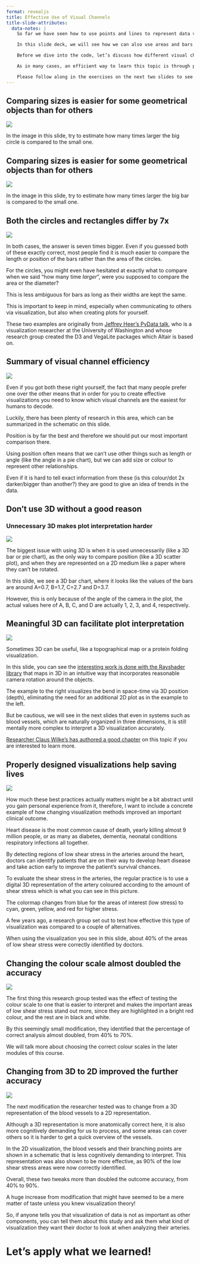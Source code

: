 ```yaml
---
format: revealjs
title: Effective Use of Visual Channels
title-slide-attributes:
  data-notes: |
    So far we have seen how to use points and lines to represent data visually.

    In this slide deck, we will see how we can also use areas and bars for this purpose.

    Before we dive into the code, let’s discuss how different visual channels, such as position, area, etc, can impact how easy it is for us to accurately interpret the plotted data.

    As in many cases, an efficient way to learn this topic is through personal experience.

    Please follow along in the exercises on the next two slides to see which visual channels you find the most effective.
---
```


## Comparing sizes is easier for some geometrical objects than for others

![](../../../static/module2/circle-comparison.png){fig-alt="Circle Comparison"}

::: {.notes}
In the image in this slide, try to estimate how many times larger the big circle is compared to the small one.
:::

## Comparing sizes is easier for some geometrical objects than for others

![](../../../static/module2/bar-comparison.png){fig-alt="Bar Comparison"}

::: {.notes}
In the image in this slide, try to estimate how many times larger the big bar is compared to the small one.
:::

## Both the circles and rectangles differ by 7x

![](../../../static/module2/7x.png){fig-alt="7x Image"}

::: {.notes}
In both cases, the answer is seven times bigger.
Even if you guessed both of these exactly correct,
most people find it is much easier to compare the length or position of the bars
rather than the area of the circles.

For the circles,
you might even have hesitated at exactly what to compare
when we said "how many time *larger*",
were you supposed to compare the area or the diameter?

This is less ambiguous for bars as long as their widths are kept the same.

This is important to keep in mind,
especially when communicating to others via visualization,
but also when creating plots for yourself.

These two examples are originally from [Jeffrey Heer's PyData talk](https://www.youtube.com/watch?v=hsfWtPH2kDg),
who is a visualization researcher at the University of Washington
and whose research group created the D3 and VegaLite packages
which Altair is based on.
:::

## Summary of visual channel efficiency

![](../../../static/module2/visual-channels-rank.png){fig-alt="Visual Channels Rank"}

::: {.notes}
Even if you got both these right yourself, the fact that many people prefer one over the other means that in order for you to create effective visualizations you need to know which visual channels are the easiest for humans to decode.

Luckily, there has been plenty of research in this area, which can be summarized in the schematic on this slide.

Position is by far the best and therefore we should put our most important comparison there.

Using position often means that we can’t use other things such as length or angle (like the angle in a pie chart), but we can add size or colour to represent other relationships.

Even if it is hard to tell exact information from these (is this colour/dot 2x darker/bigger than another?) they are good to give an idea of trends in the data.
:::

## Don't use 3D without a good reason

### Unnecessary 3D makes plot interpretation harder

![](../../../static/module2/bad-3d-barchart.png){fig-alt="Bad 3D Barchart"}

::: {.notes}
The biggest issue with using 3D is when it is used unnecessarily (like a 3D bar or pie chart),
as the only way to compare position (like a 3D scatter plot),
and when they are represented on a 2D medium like a paper
where they can't be rotated.

In this slide, we see a 3D bar chart,
where it looks like the values of the bars
are around A=0.7, B=1.7, C=2.7 and D=3.7.

However,
this is only because of the angle of the camera in the plot,
the actual values here of A, B, C, and D
are actually 1, 2, 3, and 4, respectively.
:::

## Meaningful 3D can facilitate plot interpretation

<img src="https://github.com/user-attachments/assets/a7f3470a-8869-42fb-96e8-81e5583f562a">

::: {.notes}
Sometimes 3D can be useful,
like a topographical map or a protein folding visualization.

In this slide, you can see the [interesting work is done with the Rayshader library](https://www.tylermw.com/3d-ggplots-with-rayshader/)
that maps in 3D in an intuitive way
that incorporates reasonable camera rotation around the objects.

The example to the right visualizes the bend in space-time via 3D position (depth),
eliminating the need for an additional 2D plot as in the example to the left.

But be cautious,
we will see in the next slides that even in systems such as blood vessels,
which are naturally organized in three dimensions,
it is still mentally more complex to interpret a 3D visualization accurately.

[Researcher Claus Wilke's has authored a good chapter](https://clauswilke.com/dataviz/no-3d.html) on this topic
if you are interested to learn more.
:::

<!--
Use this issue: https://github.com/UBC-MDS/exploratory-data-viz/issues/185 
to store large images / animations and then link them with the github media 
link instead of committing them to the git history
-->

## Properly designed visualizations help saving lives

![](../../../static/module2/blood-vessels-40.png){fig-alt="Blood Vessels 40"}

::: {.notes}
How much these best practices actually matters
might be a bit abstract until you gain personal experience from it, therefore, I want to include a concrete example
of how changing visualization methods improved an important clinical outcome.

Heart disease is the most common cause of death,
yearly killing almost 9 million people,
or as many as diabetes, dementia, neonatal conditions respiratory infections
all together.

By detecting regions of low shear stress in the arteries around the heart,
doctors can identify patients that are on their way to develop heart disease
and take action early to improve the patient's survival chances.

To evaluate the shear stress in the arteries,
the regular practice is to use a digital 3D representation of the artery
coloured according to the amount of shear stress
which is what you can see in this picture.

The colormap changes from blue for the areas of interest (low stress)
to cyan, green, yellow, and red for higher stress.

A few years ago,
a research group set out to test how effective this type of visualization was
compared to a couple of alternatives.

When using the visualization you see in this slide,
about 40% of the areas of low shear stress
were correctly identified by doctors.
:::

## Changing the colour scale almost doubled the accuracy

![](../../../static/module2/blood-vessels-70.png){fig-alt="Blood Vessels 70"}

::: {.notes}
The first thing this research group tested
was the effect of testing the colour scale to one that is easier to interpret
and makes the important areas of low shear stress stand out more,
since they are highlighted in a bright red colour,
and the rest are in black and white.

By this seemingly small modification,
they identified that the percentage of correct analysis almost doubled,
from 40% to 70%.

We will talk more about choosing the correct colour scales in the later modules of this course.
:::

## Changing from 3D to 2D improved the further accuracy

![](../../../static/module2/blood-vessels-90.png){fig-alt="Blood Vessels 90"}

::: {.notes}
The next modification the researcher tested
was to change from a 3D representation of the blood vessels to a 2D representation.

Although a 3D representation is more anatomically correct here,
it is also more cognitively demanding for us to process,
and some areas can cover others
so it is harder to get a quick overview of the vessels.

In the 2D visualization,
the blood vessels and their branching points
are shown in a schematic that is less cognitively demanding to interpret.
This representation was also shown to be more effective,
as 90% of the low shear stress areas were now correctly identified.

Overall,
these two tweaks more than doubled the outcome accuracy,
from 40% to 90%.

A huge increase from modification
that might have seemed to be a mere matter of taste unless you knew visualization theory!

So, if anyone tells you that visualization of data is not as important as other components,
you can tell them about this study
and ask them what kind of visualization
they want their doctor to look at
when analyzing their arteries.
:::

#  Let's apply what we learned!
